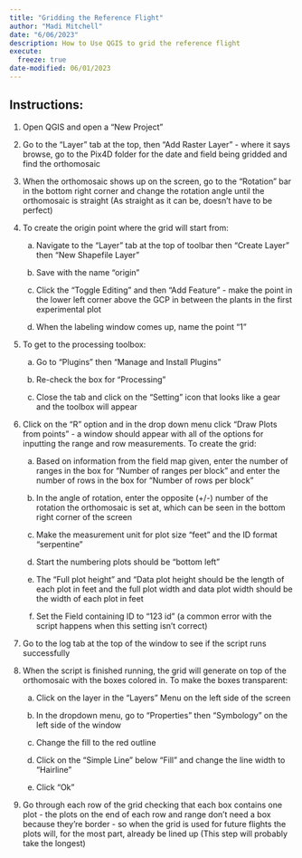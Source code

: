 ```yaml
---
title: "Gridding the Reference Flight"
author: "Madi Mitchell"
date: "6/06/2023"
description: How to Use QGIS to grid the reference flight 
execute:
  freeze: true
date-modified: 06/01/2023
---
```


## Instructions:

1.  Open QGIS and open a "New Project"

2.  Go to the "Layer" tab at the top, then "Add Raster Layer" - where it says browse, go to the Pix4D folder for the date and field being gridded and find the orthomosaic

3.  When the orthomosaic shows up on the screen, go to the "Rotation" bar in the bottom right corner and change the rotation angle until the orthomosaic is straight (As straight as it can be, doesn't have to be perfect)

4.  To create the origin point where the grid will start from:

    a.  Navigate to the "Layer" tab at the top of toolbar then "Create Layer" then "New Shapefile Layer"

    b.  Save with the name "origin"

    c.  Click the "Toggle Editing" and then "Add Feature" - make the point in the lower left corner above the GCP in between the plants in the first experimental plot

    d.  When the labeling window comes up, name the point "1"

5.  To get to the processing toolbox:

    a.  Go to "Plugins" then "Manage and Install Plugins"

    b.  Re-check the box for "Processing"

    c.  Close the tab and click on the "Setting" icon that looks like a gear and the toolbox will appear

6.  Click on the "R" option and in the drop down menu click "Draw Plots from points" - a window should appear with all of the options for inputting the range and row measurements. To create the grid:

    a.  Based on information from the field map given, enter the number of ranges in the box for "Number of ranges per block" and enter the number of rows in the box for "Number of rows per block"

    b.  In the angle of rotation, enter the opposite (+/-) number of the rotation the orthomosaic is set at, which can be seen in the bottom right corner of the screen

    c.  Make the measurement unit for plot size "feet" and the ID format "serpentine"

    d.  Start the numbering plots should be "bottom left"

    e.  The "Full plot height" and "Data plot height should be the length of each plot in feet and the full plot width and data plot width should be the width of each plot in feet

    f.  Set the Field containing ID to "123 id" (a common error with the script happens when this setting isn't correct)

7.  Go to the log tab at the top of the window to see if the script runs successfully

8.  When the script is finished running, the grid will generate on top of the orthomosaic with the boxes colored in. To make the boxes transparent:

    a.  Click on the layer in the "Layers" Menu on the left side of the screen

    b.  In the dropdown menu, go to "Properties" then "Symbology" on the left side of the window

    c.  Change the fill to the red outline

    d.  Click on the "Simple Line" below "Fill" and change the line width to "Hairline"

    e.  Click "Ok"

9.  Go through each row of the grid checking that each box contains one plot - the plots on the end of each row and range don't need a box because they're border - so when the grid is used for future flights the plots will, for the most part, already be lined up (This step will probably take the longest)
